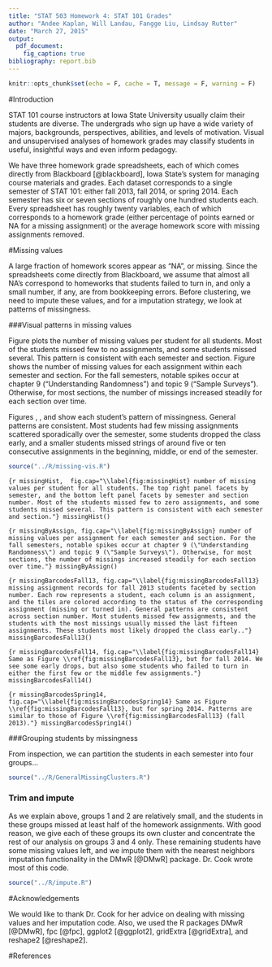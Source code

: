 ```yaml
---
title: "STAT 503 Homework 4: STAT 101 Grades"
author: "Andee Kaplan, Will Landau, Fangge Liu, Lindsay Rutter"
date: "March 27, 2015"
output:
  pdf_document:
    fig_caption: true
bibliography: report.bib
---
```


```r
knitr::opts_chunk$set(echo = F, cache = T, message = F, warning = F)
```

#Introduction

STAT 101 course instructors at Iowa State University usually claim their students are diverse. The undergrads who sign up have a wide variety of majors, backgrounds, perspectives, abilities, and levels of motivation. Visual and unsupervised analyses of homework grades may classify students in useful, insightful ways and even inform pedagogy.

We have three homework grade spreadsheets, each of which comes directly from Blackboard [@blackboard], Iowa State's system for managing course materials and grades. Each dataset corresponds to a single semester of STAT 101: either fall 2013, fall 2014, or spring 2014. Each semester has six or seven sections of roughly one hundred students each. Every spreadsheet has roughly twenty variables, each of which corresponds to a homework grade (either percentage of points earned or NA for a missing assignment) or the average homework score with missing assignments removed.

#Missing values

A large fraction of homework scores appear as "NA", or missing. Since the spreadsheets come directly from Blackboard, we  assume that almost all NA's correspond to homeworks that students failed to turn in, and only a small number, if any, are from bookkeeping errors. Before clustering, we need to impute these values, and for a imputation strategy, we look at patterns of missingness. 

###Visual patterns in missing values

Figure \ref{fig:missingHist} plots the number of missing values per student for all students. Most of the students missed few to no assignments, and some students missed several. This pattern is consistent with each semester and section. Figure \ref{fig:missingByAssign} shows the number of missing values for each assignment within each semester and section. For the fall semesters, notable spikes occur at chapter 9 ("Understanding Randomness") and topic 9 ("Sample Surveys"). Otherwise, for most sections, the number of missings increased steadily for each section over time.

Figures \ref{fig:missingBarcodesFall13}, \ref{fig:missingBarcodesFall14}, and \ref{fig:missingBarcodesSpring14} show each student's pattern of missingness. General patterns are consistent. Most students had few missing assignments scattered sporadically over the semester, some students dropped the class early, and a smaller students missed strings of around five or ten consecutive assignments in the beginning, middle, or end of the semester.


```r
source("../R/missing-vis.R")
```

```{r missingHist,  fig.cap="\\label{fig:missingHist} number of missing values per student for all students. The top right panel facets by semester, and the bottom left panel facets by semester and section number. Most of the students missed few to zero assignments, and some students missed several. This pattern is consistent with each semester and section."}
missingHist()
```


```{r missingByAssign, fig.cap="\\label{fig:missingByAssign} number of missing values per assignment for each semester and section. For the fall semesters, notable spikes occur at chapter 9 (\"Understanding Randomness\") and topic 9 (\"Sample Surveys\"). Otherwise, for most sections, the number of missings increased steadily for each section over time."}
missingByAssign()
```

```{r missingBarcodesFall13, fig.cap="\\label{fig:missingBarcodesFall13} missing assignment records for fall 2013 students faceted by section number. Each row represents a student, each column is an assignment, and the tiles are colored according to the status of the corresponding assignment (missing or turned in). General patterns are consistent across section number. Most students missed few assignments, and the students with the most missings usually missed the last fifteen assignments. These students most likely dropped the class early.."}
missingBarcodesFall13()
```

```{r missingBarcodesFall14, fig.cap="\\label{fig:missingBarcodesFall14} Same as Figure \\ref{fig:missingBarcodesFall13}, but for fall 2014. We see some early drops, but also some students who failed to turn in either the first few or the middle few assignments."}
missingBarcodesFall14()
```

```{r missingBarcodesSpring14, fig.cap="\\label{fig:missingBarcodesSpring14} Same as Figure \\ref{fig:missingBarcodesFall13}, but for spring 2014. Patterns are similar to those of Figure \\ref{fig:missingBarcodesFall13} (fall 2013)."}
missingBarcodesSpring14()
```

###Grouping students by missingness

From inspection, we can partition the students in each semester into four groups...

```r
source("../R/GeneralMissingClusters.R")
```

<!--- WL: 
Lindsay's code is inserted above. I think we need an explanation, along with a ktable of the number of students in each group in each semester (Fall13_G1 n=45, Fall13_G2 n=24, etc) to show that throwing out problem students doesn't reduce the size of our data very much. See mwe.Rmd from Andee's email for an example of ktable() in a code chunk. 
--->

### Trim and impute

As we explain above, groups 1 and 2 are relatively small, and the students in these groups missed at least half of the homework assignments. With good reason, we give each of these groups its own cluster and concentrate the rest of our analysis on groups 3 and 4 only. These remaining students have some missing values left, and we impute them with the nearest neighbors imputation functionality in the DMwR [@DMwR] package. Dr. Cook wrote most of this code.

```r
source("../R/impute.R")
```



#Acknowledgements

We would like to thank Dr. Cook for her advice on dealing with missing values and her imputation code. Also, we used the R packages DMwR [@DMwR], fpc [@fpc], ggplot2 [@ggplot2], gridExtra [@gridExtra], and reshape2 [@reshape2].

#References

